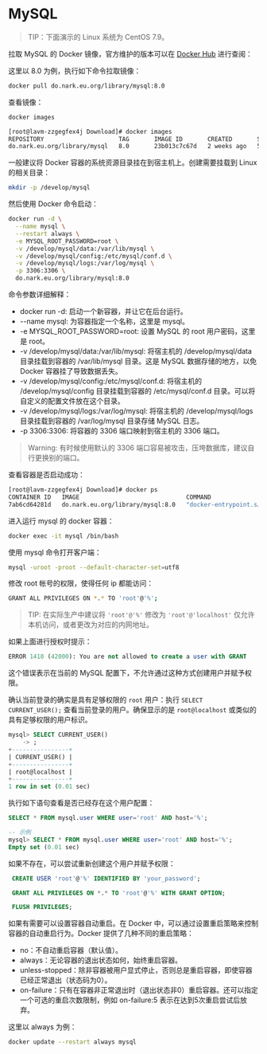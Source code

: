 
# MySQL

> TIP：下面演示的 Linux 系统为 CentOS 7.9。

拉取 MySQL 的 Docker 镜像，官方维护的版本可以在 [Docker Hub](https://hub.docker.com/_/mysql) 进行查阅：

<PostImg src="https://javgo-images.oss-cn-beijing.aliyuncs.com/2024-08-10-035858.png" />

这里以 8.0 为例，执行如下命令拉取镜像：

```bash
docker pull do.nark.eu.org/library/mysql:8.0
```

查看镜像：

```bash
docker images
```

```bash
[root@lavm-zzgegfex4j Download]# docker images
REPOSITORY                     TAG       IMAGE ID       CREATED       SIZE
do.nark.eu.org/library/mysql   8.0       23b013c7c67d   2 weeks ago   572MB
```

一般建议将 Docker 容器的系统资源目录挂在到宿主机上。创建需要挂载到 Linux 的相关目录：

```bash
mkdir -p /develop/mysql
```

然后使用 Docker 命令启动：

```bash
docker run -d \
  --name mysql \
  --restart always \
  -e MYSQL_ROOT_PASSWORD=root \
  -v /develop/mysql/data:/var/lib/mysql \
  -v /develop/mysql/config:/etc/mysql/conf.d \
  -v /develop/mysql/logs:/var/log/mysql \
  -p 3306:3306 \
  do.nark.eu.org/library/mysql:8.0
```

命令参数详细解释：

* docker run -d: 启动一个新容器，并让它在后台运行。
* --name mysql: 为容器指定一个名称，这里是 mysql。
* -e MYSQL_ROOT_PASSWORD=root: 设置 MySQL 的 root 用户密码，这里是 root。
* -v /develop/mysql/data:/var/lib/mysql: 将宿主机的 /develop/mysql/data 目录挂载到容器的 /var/lib/mysql 目录。这是 MySQL 数据存储的地方，以免 Docker 容器挂了导致数据丢失。
* -v /develop/mysql/config:/etc/mysql/conf.d: 将宿主机的 /develop/mysql/config 目录挂载到容器的 /etc/mysql/conf.d 目录。可以将自定义的配置文件放在这个目录。
* -v /develop/mysql/logs:/var/log/mysql: 将宿主机的 /develop/mysql/logs 目录挂载到容器的 /var/log/mysql 目录存储 MySQL 日志。
* -p 3306:3306: 将容器的 3306 端口映射到宿主机的 3306 端口。

> Warning: 有时候使用默认的 3306 端口容易被攻击，压垮数据库，建议自行更换别的端口。

查看容器是否启动成功：

```bash
[root@lavm-zzgegfex4j Download]# docker ps
CONTAINER ID   IMAGE                              COMMAND                  CREATED         STATUS         PORTS                                                  NAMES
7ab6cd64281d   do.nark.eu.org/library/mysql:8.0   "docker-entrypoint.s…"   3 seconds ago   Up 2 seconds   0.0.0.0:3306->3306/tcp, :::3306->3306/tcp, 33060/tcp   mysql
```

进入运行 mysql 的 docker 容器：

```bash
docker exec -it mysql /bin/bash
```

使用 mysql 命令打开客户端：

```bash
mysql -uroot -proot --default-character-set=utf8
```

修改 root 帐号的权限，使得任何 ip 都能访问：

```bash
GRANT ALL PRIVILEGES ON *.* TO 'root'@'%';
```

> TIP: 在实际生产中建议将 `'root'@'%'` 修改为 `'root'@'localhost'` 仅允许本机访问，或者更改为对应的内网地址。

如果上面进行授权时提示：

```sql
ERROR 1410 (42000): You are not allowed to create a user with GRANT
```

这个错误表示在当前的 MySQL 配置下，不允许通过这种方式创建用户并赋予权限。

确认当前登录的确实是具有足够权限的 `root`  用户：执行  `SELECT CURRENT_USER();` 查看当前登录的用户。确保显示的是 `root@localhost` 或类似的具有足够权限的用户标识。

```sql
mysql> SELECT CURRENT_USER()
    -> ;
+----------------+
| CURRENT_USER() |
+----------------+
| root@localhost |
+----------------+
1 row in set (0.01 sec)
```

执行如下语句查看是否已经存在这个用户配置：

```sql
SELECT * FROM mysql.user WHERE user='root' AND host='%';

-- 示例
mysql> SELECT * FROM mysql.user WHERE user='root' AND host='%';
Empty set (0.01 sec)
```

如果不存在，可以尝试重新创建这个用户并赋予权限：

```sql
 CREATE USER 'root'@'%' IDENTIFIED BY 'your_password';

 GRANT ALL PRIVILEGES ON *.* TO 'root'@'%' WITH GRANT OPTION;

 FLUSH PRIVILEGES;
```

如果有需要可以设置容器自动重启。在 Docker 中，可以通过设置重启策略来控制容器的自动重启行为。Docker 提供了几种不同的重启策略：

* no：不自动重启容器（默认值）。
* always：无论容器的退出状态如何，始终重启容器。
* unless-stopped：除非容器被用户显式停止，否则总是重启容器，即使容器已经正常退出（状态码为0）。
* on-failure：只有在容器非正常退出时（退出状态非0）重启容器。还可以指定一个可选的重启次数限制，例如 on-failure:5 表示在达到5次重启尝试后放弃。

这里以 always 为例：

```bash
docker update --restart always mysql
```